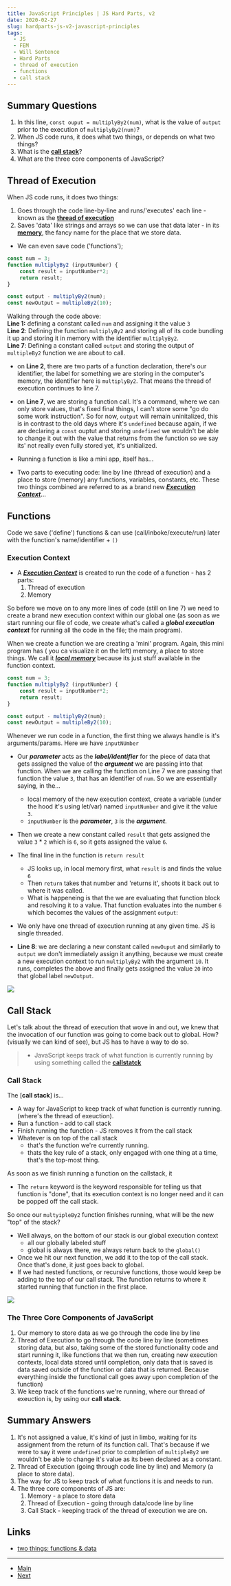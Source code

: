 ```yaml
---
title: JavaScript Principles | JS Hard Parts, v2
date: 2020-02-27
slug: hardparts-js-v2-javascript-principles
tags:
  - JS
  - FEM
  - Will Sentence
  - Hard Parts
  - thread of execution
  - functions
  - call stack
---
```

## Summary Questions
1. In this line, `const ouput = multiplyBy2(num)`, what is the value of `output` prior to the execution of `multiplyBy2(num)`?
1. When JS code runs, it does what two things, or depends on what two things?
1. What is the [**call stack**]()?
1. What are the three core components of JavaScript?

## Thread of Execution
When JS code runs, it does two things:
1. Goes through the code line-by-line and runs/'executes' each line -known as the [**thread of execution**]()
1. Saves 'data' like strings and arrays so we can use that data later - in its [**memory**](), the fancy name for the place that we store data.

- We can even save code ('functions');

```js {1,2,7}
const num = 3;
function multiplyBy2 (inputNumber) {
    const result = inputNumber*2;
    return result;
}

const output - multiplyBy2(num);
const newOutput = multipleBy2(10);
```
Walking through the code above:          
**Line 1:** defining a constant called `num` and assigning it the value `3`   
**Line 2**: Defining the function `multiplyBy2` and storing all of its code bundling it up and storing it in memory with the identifier `multiplyBy2`.   
**Line 7**: Defining a constant called `output` and storing the output of `multipleBy2` function we are about to call.

- on **Line 2**, there are two parts of a function declaration, there's our identifier, the label for something we are storing in the computer's memory, the identifier here is `multiplyBy2`. That means the thread of execution continues to line 7.
- on **Line 7**, we are storing a function call. It's a command, where we can only store values, that's fixed final things, I can't store some "go do some work instruction". So for now, `output` will remain uninitalized, this is in contrast to the old days where it's `undefined` because again, if we are declaring a `const` ouptut and storing `undefined` we wouldn't be able to change it out with the value that returns from the function so we say its' not really even fully stored yet, it's unitialized.

- Running a function is like a mini app, itself has...
- Two parts to executing code: line by line (thread of execution) and a place to store (memory) any functions, variables, constants, etc. These two things combined are referred to as a brand new [***Execution Context***]()...

## Functions 
Code we save ('define') functions & can use (call/inboke/execute/run) later with the function's name/identifier + `()`

### Execution Context
- A [***Execution Context***]() is created to run the code of a function - has 2 parts:  
    1. Thread of execution
    1. Memory 

So before we move on to any more lines of code (still on line 7) we need to create a brand new execution context within our global one (as soon as we start running our file of code, we create what's called a ***global execution context*** for running all the code in the file; the main program).

When we create a function we are creating a 'mini' program.
Again, this mini program has ( you ca visualize it on the left) memory, a place to store things. We call it [***local memory***]() because its just stuff available in the function context. 

```js {2-5,7}
const num = 3;
function multiplyBy2 (inputNumber) {
    const result = inputNumber*2;
    return result;
}

const output - multiplyBy2(num);
const newOutput = multipleBy2(10);
```
Whenever we run code in a function, the first thing we always handle is it's arguments/params. Here we have `inputNUmber`
- Our ***parameter*** acts as the ***label/identifier*** for the piece of data that gets assigned the value of the ***argument*** we are passing into that function. When we are calling the function on Line 7 we are passing that function the value `3`, that has an identifier of `num`. So we are essentially saying, in the...
    - local memory of the new execution context, create a variable (under the hood it's using let/var) named `inputNumber` and give it the value `3`.
    - `inputNumber` is the ***parameter***, `3` is the ***argument***.
- Then we create a new constant called `result` that gets assigned the value `3` * `2` which is `6`, so it gets assigned the value `6`.
- The final line in the function is `return result`
    - JS looks up, in local memory first, what `result` is and finds the value `6`
    - Then `return` takes that number and 'returns it', shoots it back out to where it was called.
    - What is happeneing is that the we are evaluating that function block and resolving it to a value. That function evaluates into the number `6` which becomes the values of the assignment `output`: 

- We only have one thread of execution running at any given time. JS is single threaded.

- **Line 8**: we are declaring a new constant called `newOuput` and similarly to `output` we don't immediately assign it anything, because we must create a new execution context to run `multiplyBy2` with the argument `10`. It runs, completes the above and finally gets assigned the value `20` into that global label `newOutput`.

![](/functions-execution-context.png)

## Call Stack
Let's talk about the thread of execution that wove in and out, we knew that the invocation of our function was going to come back out to global. How? (visually we can kind of see), but JS has to have a way to do so.

>* JavaScript keeps track of what function is currently running by using something called the [**callstatck**]()

### Call Stack
The [**call stack**] is...
- A way for JavaScript to keep track of what function is currently running. (where's the thread of exeuction). 
- Run a function - add to call stack
- Finish running the function - JS removes it from the call stack
- Whatever is on top of the call stack 
    - that's the function we're currently running.
    - thats the key rule of a stack, only engaged with one thing at a time, that's the top-most thing.

As soon as we finish running a function on the callstack, it 
- The `return` keyword is the keyword responsible for telling us that function is "done", that its execution context is no longer need and it can be popped off the call stack.

So once our `multyipleBy2` function finishes running, what will be the new "top" of the stack?
- Well always, on the bottom of our stack is our global execution context
    - all our globally labeled stuff
    - global is always there, we always return back to the `global()`
- Once we hit our next function, we add it to the top of the call stack. Once that's done, it just goes back to global.
- If we had nested functions, or recursive functions, those would keep be adding to the top of our call stack. The function returns to where it started running that function in the first place.

![](/callstack.png)

### The Three Core Components of JavaScript
1. Our memory to store data as we go through the code line by line
1. Thread of Execution to go through the code line by line (sometimes storing data, but also, taking some of the stored functionality code and start running it, like functions that we then run, creating new execution contexts, local data stored until completion, only data that is saved is data saved outside of the function or data that is returned. Because everything inside the functional call goes away upon completion of the function)
1. We keep track of the functions we're running, where our thread of exeuction is, by using our **call stack**.

## Summary Answers
1. It's not assigned a value, it's kind of just in limbo, waiting for its assignment from the return of its function call. That's because if we were to say it were `undefined` prior to completion of `multipleBy2` we wouldn't be able to change it's value as its been declared as a constant.
1. Thread of Execution (going through code line by line) and Memory (a place to store data).
1. The way for JS to keep track of what functions it is and needs to run.
1. The three core components of JS are:
    1. Memory - a place to store data
    2. Thread of Execution - going through data/code line by line
    3. Call Stack - keeping track of the thread of execution we are on.

## Links
- [two things: functions & data](/sicp-js-elements-of-programming)
----
- [Main](/hardparts-js-v2-main)
- [Next](hardparts-js-v2-javascript-principles)